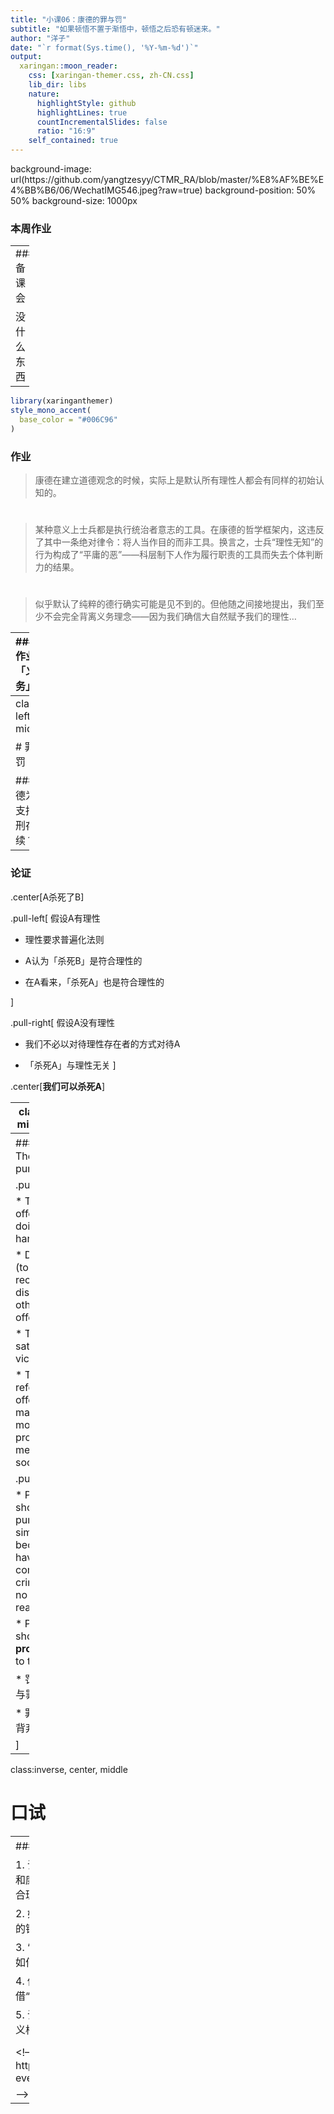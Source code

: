 ```yaml
---
title: "小课06：康德的罪与罚"
subtitle: "如果顿悟不置于渐悟中，顿悟之后恐有顿迷来。"
author: "洋子"
date: "`r format(Sys.time(), '%Y-%m-%d')`"
output:
  xaringan::moon_reader:
    css: [xaringan-themer.css, zh-CN.css]
    lib_dir: libs
    nature:
      highlightStyle: github
      highlightLines: true
      countIncrementalSlides: false
      ratio: "16:9"
    self_contained: true
---
```

background-image: url(https://github.com/yangtzesyy/CTMR_RA/blob/master/%E8%AF%BE%E4%BB%B6/06/WechatIMG546.jpeg?raw=true)
background-position: 50% 50%
background-size: 1000px

### 本周作业

---
### 备课会

没什么东西


---

```r
library(xaringanthemer)
style_mono_accent(
  base_color = "#006C96"
)
```
### 作业

>康德在建立道德观念的时候，实际上是默认所有理性人都会有同样的初始认知的。

# 

>某种意义上士兵都是执行统治者意志的工具。在康德的哲学框架内，这违反了其中一条绝对律令：将人当作目的而非工具。换言之，士兵“理性无知”的行为构成了“平庸的恶”——科层制下人作为履行职责的工具而失去个体判断力的结果。

# 

>似乎默认了纯粹的德行确实可能是见不到的。但他随之间接地提出，我们至少不会完全背离义务理念——因为我们确信大自然赋予我们的理性...

---
### 作业：「义务」

> 1974东德加入了这一公约，这意味着东德应承担这一国际法义务。

# 

> 此时哨所与东德民主共和不但给予了两位哨兵首位柏林墙的义务...

# 

> 就哨兵的义务来说，两位无罪过。但是至于其哨兵的义务是否是出于道德的，便需要进一步的解析与了解。

# 

.center[**我们在谈的「义务」是什么？**]

---
class: left, middle

# 罪与罚

### 康德为何支持死刑存续？

---
### 论证

.center[A杀死了B]

.pull-left[
假设A有理性

* 理性要求普遍化法则

* A认为「杀死B」是符合理性的

* 在A看来，「杀死A」也是符合理性的

]

.pull-right[
假设A没有理性

* 我们不必以对待理性存在者的方式对待A

* 「杀死A」与理性无关
]

.center[**我们可以杀死A**]

---
class:inverse, middle, center

# 罚的应当性 

# The reason to punish

---
### 罚的应当性 The reason to punish

.pull-left[

* To prevent offenders from doing further harm

* Deterrence (to prevent recidivism and discourage other potential offenders)

* To give satisfaction to victims/society

* To reform/educate offenders and make them into more productive members of society.
]

.pull-right[

* People should be punished simply because they have committed crimes, and for no other reason.

* Punishment should be **proportionate** to the crime. 

  * 罚的严苛应当与罪的程度相当
  
  * 罪是对理性的背弃

]

---
class:inverse, center, middle

# 口试

---
### 案例：蚂蚁金服

1. 试分别使用边沁功利主义、密尔功利主义和康德主义框架，分析金融监管部门行为的合理性与不合理性。

2. 如何评价以中国工商银行西湖分行为代表的银行系统内早年的“开明派”？

3. “花呗”、“借呗”和传统贷款的区别何在？如何评价这种区别及其带来的影响？

4. 你如何看待“花呗”广告（以施工队队长借“花呗”给女儿过生日为代表）？

5. 试提炼材料中的不同主体，并使用功利主义框架分析其行为。


<!-- pagedown::chrome_print("课件/02/02.Rmd") -->

<!-- 
可用案例：香港校本调查被推翻
https://theinitium.com/article/20201006-evening-brief/

-->
---












